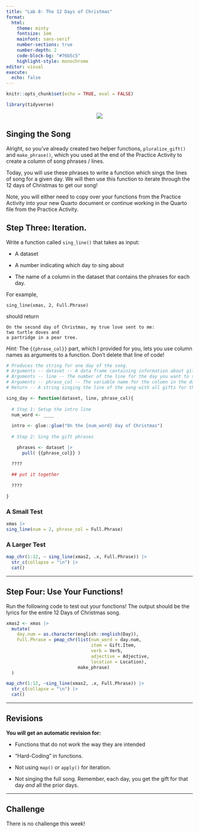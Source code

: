 ```yaml
---
title: "Lab 8: The 12 Days of Christmas"
format: 
  html: 
    theme: minty
    fontsize: 1em
    mainfont: sans-serif
    number-sections: true
    number-depth: 2
    code-block-bg: "#76b5c5"
    highlight-style: monochrome
editor: visual
execute: 
  echo: false
---
```


```r
knitr::opts_chunk$set(echo = TRUE, eval = FALSE)

library(tidyverse)
```

<center>
![](christmas_tree.jpg)
</center>

## Singing the Song

Alright, so you've already created two helper functions, `pluralize_gift()` and `make_phrase()`, which you used at the end of the Practice Activity to create a
column of song phrases / lines. 

Today, you will use these phrases to write a function which sings the lines of
song for a given day. We will then use this function to iterate through the 
12 days of Christmas to get our song!

:::{.callout-note}
Note, you will either need to copy over your functions from the Practice
Activity into your new Quarto document or continue working in the Quarto file 
from the Practice Activity. 
:::

## Step Three: Iteration.

Write a function called `sing_line()` that takes as input:

-   A dataset

-   A number indicating which day to sing about

-   The name of a column in the dataset that contains the phrases for each day.

For example,

```
sing_line(xmas, 2, Full.Phrase)
```

should return

    On the second day of Christmas, my true love sent to me:
    two turtle doves and
    a partridge in a pear tree.

:::{.callout-tip}
*Hint:* The `{{phrase_col}}` part, which I provided for you, lets you use column
names as arguments to a function. Don't delete that line of code!
:::

```r
# Produces the string for one day of the song.
# Arguments -- dataset -- A data frame containing information about gifts
# Arguments -- line -- The number of the line for the day you want to sing about
# Arguments -- phrase_col -- The variable name for the column in the dataset that contains the song phrases
# Return -- A string singing the line of the song with all gifts for the given day.

sing_day <- function(dataset, line, phrase_col){
  
  # Step 1: Setup the intro line
  num_word <- ____
  
  intro <- glue::glue("On the {num_word} day of Christmas")
  
  # Step 2: Sing the gift phrases

    phrases <- dataset |>
      pull( {{phrase_col}} )

  ????
    
  ## put it together
    
  ????

}

```

### A Small Test

```r
xmas |>
sing_line(num = 2, phrase_col = Full.Phrase)

```

### A Larger Test

```r
map_chr(1:12, ~ sing_line(xmas2, .x, Full.Phrase)) |>
  str_c(collapse = "\n") |>
  cat()

```

------------------------------------------------------------------------

## Step Four: Use Your Functions!

Run the following code to test out your functions! The output should be the lyrics for the entire 12 Days of Christmas song.

```r
xmas2 <- xmas |>
  mutate(
    day.num = as.character(english::english(Day)), 
    Full.Phrase = pmap_chr(list(num_word = day.num, 
                                item = Gift.Item, 
                                verb = Verb, 
                                adjective = Adjective, 
                                location = Location), 
                           make_phrase)
  )

map_chr(1:12, ~sing_line(xmas2, .x, Full.Phrase)) |>
  str_c(collapse = "\n") |>
  cat()

```

------------------------------------------------------------------------

## Revisions 

**You will get an automatic revision for:**

-   Functions that do not work the way they are intended

-   "Hard-Coding" in functions.

-   Not using `map()` or `apply()` for iteration.

-   Not singing the full song. Remember, each day, you get the gift for that day *and* all the prior days.

------------------------------------------------------------------------

## Challenge

There is no challenge this week!
